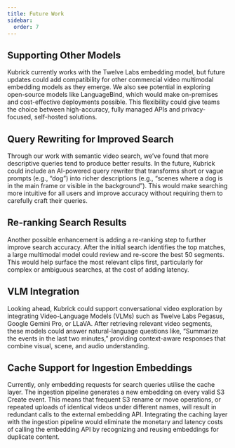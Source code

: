 ```yaml
---
title: Future Work
sidebar:
  order: 7
---
```


## Supporting Other Models

Kubrick currently works with the Twelve Labs embedding model, but future updates
could add compatibility for other commercial video multimodal embedding models
as they emerge. We also see potential in exploring open-source models like
LanguageBind, which would make on-premises and cost-effective deployments
possible. This flexibility could give teams the choice between high-accuracy,
fully managed APIs and privacy-focused, self-hosted solutions.

## Query Rewriting for Improved Search

Through our work with semantic video search, we’ve found that more descriptive
queries tend to produce better results. In the future, Kubrick could include an
AI-powered query rewriter that transforms short or vague prompts (e.g., “dog”)
into richer descriptions (e.g., “scenes where a dog is in the main frame or
visible in the background”). This would make searching more intuitive for all
users and improve accuracy without requiring them to carefully craft their
queries.

## Re-ranking Search Results

Another possible enhancement is adding a re-ranking step to further improve
search accuracy. After the initial search identifies the top matches, a large
multimodal model could review and re-score the best 50 segments. This would help
surface the most relevant clips first, particularly for complex or ambiguous
searches, at the cost of adding latency.

## VLM Integration

Looking ahead, Kubrick could support conversational video exploration by
integrating Video-Language Models (VLMs) such as Twelve Labs Pegasus, Google
Gemini Pro, or LLaVA. After retrieving relevant video segments, these models
could answer natural-language questions like, “Summarize the events in the last
two minutes,” providing context-aware responses that combine visual, scene, and
audio understanding.

## Cache Support for Ingestion Embeddings

Currently, only embedding requests for search queries utilise the cache layer.
The ingestion pipeline generates a new embedding on every valid S3 Create event.
This means that frequent S3 rename or move operations, or repeated uploads of
identical videos under different names, will result in redundant calls to the
external embedding API. Integrating the caching layer with the ingestion
pipeline would eliminate the monetary and latency costs of calling the embedding
API by recognizing and reusing embeddings for duplicate content.
